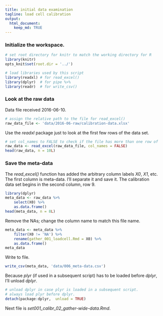 ```yaml
---
title: initial data examination 
tagline: load cell calibration 
output: 
  html_document:
    keep_md: TRUE
---
```



### Initialize the workspace.

```r
# set root directory for knitr to match the working directory for R
library(knitr) 
opts_knit$set(root.dir = '../')

# load libraries used by this script
library(readxl) # for read_excel() 
library(dplyr)  # for pipe %>%
library(readr)  # for write_csv()
```

### Look at the raw data

Data file received 2016-06-10. 

```r
# assign the relative path to the file for read_excel()
raw_data_file <- 'data/2016-06-raw/calibration-data.xlsx'
```

Use the *readxl* package just to look at the first few rows of the data set. 

```r
# set col_names to FALSE to check if the file has more than one row of headings
raw_data <- read_excel(raw_data_file, col_names = FALSE)
head(raw_data, n = 10L)
```

### Save the meta-data

The *read_excel()* function has added the arbitrary column labels *X0*, *X1*, etc. The first column is meta-data. I'll separate it and save it. The calibration data set begins in the second column, row 9. 

```r
library(dplyr)
meta_data <- raw_data %>%
	select(X0) %>%
	as.data.frame()
head(meta_data, n = 8L)
```

Remove the NAs; change the column name to match this file name.  

```r
meta_data <- meta_data %>%
	filter(X0 != 'NA') %>%
	rename(gather_001_loadcell.Rmd = X0) %>%
	as.data.frame()
meta_data
```

Write to file. 

```r
write_csv(meta_data, 'data/006_meta-data.csv')
```

Because *plyr* (if used in a subsequent script) has to be loaded before *dplyr*, I'll unload *dplyr*. 
 
```r
# unload dplyr in case plyr is loaded in a subsequent script.
# always load plyr before dplyr.
detach(package:dplyr,  unload = TRUE)
```

Next file is *set001_calibr_02_gather-wide-data.Rmd*. 

